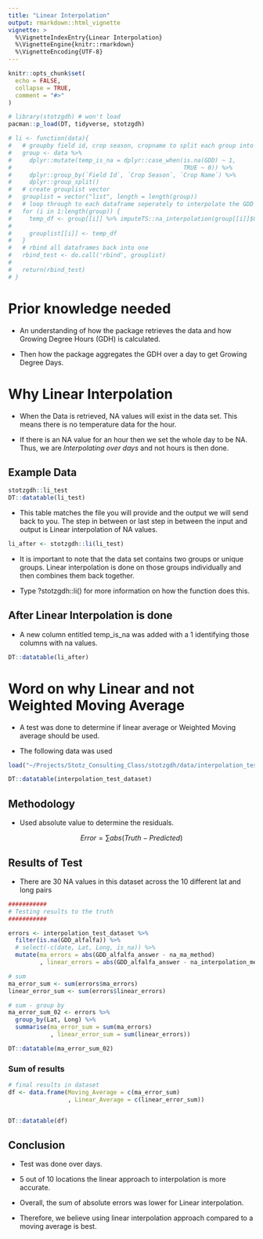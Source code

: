 ```yaml
---
title: "Linear Interpolation"
output: rmarkdown::html_vignette
vignette: >
  %\VignetteIndexEntry{Linear Interpolation}
  %\VignetteEngine{knitr::rmarkdown}
  %\VignetteEncoding{UTF-8}
---
```


```r
knitr::opts_chunk$set(
  echo = FALSE, 
  collapse = TRUE,
  comment = "#>"
)
```

```r
# library(stotzgdh) # won't load 
pacman::p_load(DT, tidyverse, stotzgdh)
```


```r
# li <- function(data){
#   # groupby field id, crop season, cropname to split each group into a dataframe.
#   group <- data %>%
#     dplyr::mutate(temp_is_na = dplyr::case_when(is.na(GDD) ~ 1,
#                                                 TRUE ~ 0)) %>%
#     dplyr::group_by(`Field Id`, `Crop Season`, `Crop Name`) %>%
#     dplyr::group_split()
#   # create grouplist vector
#   grouplist = vector("list", length = length(group))
#   # loop through to each dataframe seperately to interpolate the GDD
#   for (i in 1:length(group)) {
#     temp_df <- group[[i]] %>% imputeTS::na_interpolation(group[[i]]$GDD, option = 'linear', maxgap = Inf)
# 
#     grouplist[[i]] <- temp_df
#   }
#   # rbind all dataframes back into one
#   rbind_test <- do.call('rbind', grouplist)
# 
#   return(rbind_test)
# }
```


# Prior knowledge needed

* An understanding of how the package retrieves the data and how Growing Degree Hours (GDH) is calculated. 

* Then how the package aggregates the GDH over a day to get Growing Degree Days. 

# Why Linear Interpolation

* When the Data is retrieved, NA values will exist in the data set. This means there is no temperature data for the hour. 

* If there is an NA value for an hour then we set the whole day to be NA. Thus, we are *Interpolating over days* and not hours is then done.

## Example Data

```r
stotzgdh::li_test
DT::datatable(li_test)
```


* This table matches the file you will provide and the output we will send back to you. The step in between or last step in between the input and output is Linear interpolation of NA values. 

```r
li_after <- stotzgdh::li(li_test)
```

* It is important to note that the data set contains two groups or unique groups. Linear interpolation is done on those groups individually and then combines them back together. 

* Type ?stotzgdh::li() for more information on how the function does this.

## After Linear Interpolation is done

* A new column entitled temp_is_na was added with a 1 identifying those columns with na values. 

```r
DT::datatable(li_after)
```


# Word on why Linear and not Weighted Moving Average

* A test was done to determine if linear average or Weighted Moving average should be used. 

* The following data was used

```r
load("~/Projects/Stotz_Consulting_Class/stotzgdh/data/interpolation_test_dataset.rda")

DT::datatable(interpolation_test_dataset)
```

## Methodology

* Used absolute value to determine the residuals. 

$$
Error = \sum abs(Truth - Predicted)
$$

## Results of Test

* There are 30 NA values in this dataset across the 10 different lat and long pairs

```r
###########
# Testing results to the truth 
###########

errors <- interpolation_test_dataset %>% 
  filter(is.na(GDD_alfalfa)) %>% 
  # select(-c(date, Lat, Long, is_na)) %>% 
  mutate(ma_errors = abs(GDD_alfalfa_answer - na_ma_method)
         , linear_errors = abs(GDD_alfalfa_answer - na_interpolation_method))

# sum 
ma_error_sum <- sum(errors$ma_errors)
linear_error_sum <- sum(errors$linear_errors)

# sum - group by 
ma_error_sum_02 <- errors %>% 
  group_by(Lat, Long) %>% 
  summarise(ma_error_sum = sum(ma_errors)
            , linear_error_sum = sum(linear_errors))

DT::datatable(ma_error_sum_02)
```


### Sum of results


```r
# final results in dataset
df <- data.frame(Moving_Average = c(ma_error_sum)
                 , Linear_Average = c(linear_error_sum))


DT::datatable(df)
```



## Conclusion

* Test was done over days. 

* 5 out of 10 locations the linear approach to interpolation is more accurate.

* Overall, the sum of absolute errors was lower for Linear interpolation. 

* Therefore, we believe using linear interpolation approach compared to a moving average is best.
